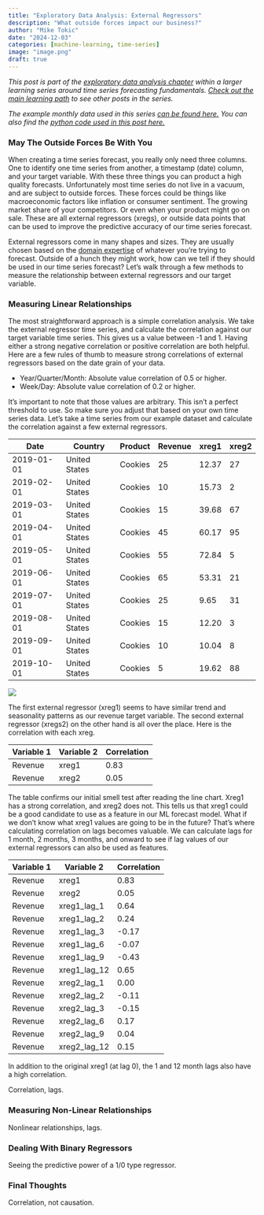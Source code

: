 ```yaml
---
title: "Exploratory Data Analysis: External Regressors"
description: "What outside forces impact our business?"
author: "Mike Tokic"
date: "2024-12-03"
categories: [machine-learning, time-series]
image: "image.png"
draft: true
---
```


*This post is part of the [exploratory data analysis chapter](https://mftokic.github.io/posts/2024-10-03-ts-fundamentals-eda/) within a larger learning series around time series forecasting fundamentals. [Check out the main learning path](https://mftokic.github.io/posts/2024-09-25-ts-fundamentals/) to see other posts in the series.* 

*The example monthly data used in this series [can be found here.](https://github.com/mftokic/mftokic.github.io/blob/main/posts/2024-10-02-ts-fundamentals-whats-a-time-series/example_ts_data.csv) You can also find the [python code used in this post here.](https://github.com/mftokic/mftokic.github.io/blob/main/notebooks/2024-11-26-ts-fundamentals-missing-outliers.ipynb)*

### May The Outside Forces Be With You

When creating a time series forecast, you really only need three columns. One to identify one time series from another, a timestamp (date) column, and your target variable. With these three things you can product a high quality forecasts. Unfortunately most time series do not live in a vacuum, and are subject to outside forces. These forces could be things like macroeconomic factors like inflation or consumer sentiment. The growing market share of your competitors. Or even when your product might go on sale. These are all external regressors (xregs), or outside data points that can be used to improve the predictive accuracy of our time series forecast. 

External regressors come in many shapes and sizes. They are usually chosen based on the [domain expertise](https://mftokic.github.io/posts/2024-04-02-time-series-domain-expertise/) of whatever you're trying to forecast. Outside of a hunch they might work, how can we tell if they should be used in our time series forecast? Let's walk through a few methods to measure the relationship between external regressors and our target variable. 

### Measuring Linear Relationships

The most straightforward approach is a simple correlation analysis. We take the external regressor time series, and calculate the correlation against our target variable time series. This gives us a value between -1 and 1. Having either a strong negative correlation or positive correlation are both helpful. Here are a few rules of thumb to measure strong correlations of external regressors based on the date grain of your data. 

- Year/Quarter/Month: Absolute value correlation of 0.5 or higher. 
- Week/Day: Absolute value correlation of 0.2 or higher.  

It's important to note that those values are arbitrary. This isn't a perfect threshold to use. So make sure you adjust that based on your own time series data. Let's take a time series from our example dataset and calculate the correlation against a few external regressors. 

| Date       | Country        | Product  | Revenue | xreg1  | xreg2 |
|------------|----------------|----------|---------|--------|-------|
| 2019-01-01 | United States  | Cookies  |      25 |  12.37 |    27 |
| 2019-02-01 | United States  | Cookies  |      10 |  15.73 |     2 |
| 2019-03-01 | United States  | Cookies  |      15 |  39.68 |    67 |
| 2019-04-01 | United States  | Cookies  |      45 |  60.17 |    95 |
| 2019-05-01 | United States  | Cookies  |      55 |  72.84 |     5 |
| 2019-06-01 | United States  | Cookies  |      65 |  53.31 |    21 |
| 2019-07-01 | United States  | Cookies  |      25 |   9.65 |    31 |
| 2019-08-01 | United States  | Cookies  |      15 |  12.20 |     3 |
| 2019-09-01 | United States  | Cookies  |      10 |  10.04 |     8 |
| 2019-10-01 | United States  | Cookies  |       5 |  19.62 |    88 |

![](./chart1.png)

The first external regressor (xreg1) seems to have similar trend and seasonality patterns as our revenue target variable. The second external regressor (xregs2) on the other hand is all over the place. Here is the correlation with each xreg. 

| Variable 1 | Variable 2 | Correlation |
|------------|------------|-------------|
| Revenue    | xreg1      |        0.83 |
| Revenue    | xreg2      |        0.05 |

The table confirms our initial smell test after reading the line chart. Xreg1 has a strong correlation, and xreg2 does not. This tells us that xreg1 could be a good candidate to use as a feature in our ML forecast model. What if we don't know what xreg1 values are going to be in the future? That's where calculating correlation on lags becomes valuable. We can calculate lags for 1 month, 2 months, 3 months, and onward to see if lag values of our external regressors can also be used as features. 

| Variable 1 | Variable 2     | Correlation |
|------------|----------------|-------------|
| Revenue    | xreg1          |        0.83 |
| Revenue    | xreg2          |        0.05 |
| Revenue    | xreg1_lag_1    |        0.64 |
| Revenue    | xreg1_lag_2    |        0.24 |
| Revenue    | xreg1_lag_3    |       -0.17 |
| Revenue    | xreg1_lag_6    |       -0.07 |
| Revenue    | xreg1_lag_9    |       -0.43 |
| Revenue    | xreg1_lag_12   |        0.65 |
| Revenue    | xreg2_lag_1    |        0.00 |
| Revenue    | xreg2_lag_2    |       -0.11 |
| Revenue    | xreg2_lag_3    |       -0.15 |
| Revenue    | xreg2_lag_6    |        0.17 |
| Revenue    | xreg2_lag_9    |        0.04 |
| Revenue    | xreg2_lag_12   |        0.15 |

In addition to the original xreg1 (at lag 0), the 1 and 12 month lags also have a high correlation. 

Correlation, lags. 

### Measuring Non-Linear Relationships

Nonlinear relationships, lags. 

### Dealing With Binary Regressors

Seeing the predictive power of a 1/0 type regressor. 

### Final Thoughts

Correlation, not causation. 